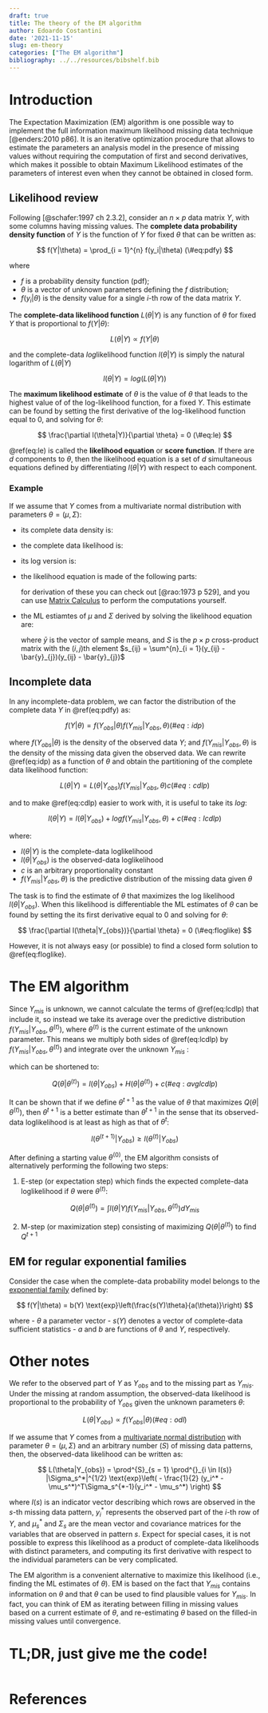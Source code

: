 ```yaml
---
draft: true
title: The theory of the EM algorithm
author: Edoardo Costantini
date: '2021-11-15'
slug: em-theory
categories: ["The EM algorithm"]
bibliography: ../../resources/bibshelf.bib
---
```


# Introduction

The Expectation Maximization (EM) algorithm is one possible way to implement the full information maximum likelihood missing data technique [@enders:2010 p86].
It is an iterative optimization procedure that allows to estimate the parameters an analysis model in the presence of missing values without requiring the computation of first and second derivatives, which makes it possible to obtain Maximum Likelihood estimates of the parameters of interest even when they cannot be obtained in closed form.

## Likelihood review

Following [@schafer:1997 ch 2.3.2], consider an $n \times p$ data matrix $Y$, with some columns having missing values.
The **complete data probability density function** of $Y$ is the function of $Y$ for fixed $\theta$ that can be written as:

$$
f(Y|\theta) = \prod_{i = 1}^{n} f(y_i|\theta) (\#eq:pdfy)
$$

where

- $f$ is a probability density function (pdf);
- $\theta$ is a vector of unknown parameters defining the $f$ distribution;
- $f(y_i|\theta)$ is the density value for a single $i$-th row of the data matrix $Y$.

The **complete-data likelihood function** $L(\theta|Y)$ is any function of $\theta$ for fixed $Y$ that is proportional to $f(Y|\theta)$:

$$
L(\theta|Y) \propto f(Y|\theta)
$$

and the complete-data *log*likelihood function $l(\theta|Y)$ is simply the natural logarithm of $L(\theta|Y)$

$$
l(\theta|Y) = log(L(\theta|Y))
$$

The **maximum likelihood estimate** of $\theta$ is the value of $\theta$ that leads to the highest value of of the log-likelihood function, for a fixed $Y$.
This estimate can be found by setting the first derivative of the log-likelihood function equal to 0, and solving for $\theta$:

$$
\frac{\partial l(\theta|Y)}{\partial \theta} = 0 (\#eq:le)
$$

\@ref(eq:le) is called the **likelihood equation** or **score function**.
If there are $d$ components to $\theta$, then the likelihood equation is a set of $d$ simultaneous equations defined by differentiating $l(\theta|Y)$ with respect to each component.

### Example

If we assume that $Y$ comes from a multivariate normal distribution with parameters $\theta = (\mu, \Sigma)$:

- its complete data density is:

  \begin{aligned}
  f(Y|\mu, \Sigma) &= \prod^{n}_{i = 1} |(2 \pi)^{p} \Sigma|^{-\frac{1}{2}} \text{exp}\left(-\frac{1}{2}(y_i - \mu)^T \Sigma^{-1} (y_i - \mu) \right) \\
  &= (2 \pi)^{-np/2} |\Sigma|^{-\frac{n}{2}} \text{exp}\left(-\frac{1}{2} \sum^{n}_{i=1}(y_i - \mu)^T \Sigma^{-1} (y_i - \mu) \right)
  \end{aligned}

- the complete data likelihood is:

  \begin{aligned}
  L(\mu, \Sigma | Y) &\propto |\Sigma|^{-\frac{n}{2}} \text{exp}\left(-\frac{1}{2} \sum^{n}_{i=1}(y_i - \mu)^T \Sigma^{-1} (y_i - \mu) \right)
  \end{aligned}

- its log version is:

  \begin{aligned}
  l(\mu, \Sigma | Y) &= log \left( |\Sigma|^{-\frac{n}{2}} \text{exp}\left(-\frac{1}{2} \sum^{n}_{i=1}(y_i - \mu)^T \Sigma^{-1} (y_i - \mu) \right) \right) \\
  &= -\frac{n}{2}log(\Sigma) - \frac{1}{2} \sum^{n}_{i=1}(y_i - \mu)^T \Sigma^{-1} (y_i - \mu)
  \end{aligned}

- the likelihood equation is made of the following parts:

  \begin{aligned}
  \frac{\partial l(\theta|Y)}{\partial \mu} = 0 \\
  \frac{\partial l(\theta|Y)}{\partial \sigma_{ij}} = 0
  \end{aligned}

  for derivation of these you can check out [@rao:1973 p 529], and you can use [Matrix Calculus](http://www.matrixcalculus.org) to perform the computations yourself.

- the ML estiamtes of $\mu$ and $\Sigma$ derived by solving the likelihood equation are:

  \begin{aligned}
  \hat{\mu} &= \bar{y} \\
  \hat{\Sigma} &= \frac{S}{n}
  \end{aligned}

  where $\bar{y}$ is the vector of sample means, and $S$ is the $p \times p$ cross-product matrix with the $(i, j)$th element $s_{ij} = \sum^{n}_{i = 1}(y_{ij} - \bar{y}_{j})(y_{ij} - \bar{y}_{j})$



## Incomplete data

In any incomplete-data problem, we can factor the distribution of the complete data $Y$ in \@ref(eq:pdfy) as:

$$
f(Y|\theta) = f(Y_{obs}|\theta) f(Y_{mis}|Y_{obs}, \theta) (\#eq:idp)
$$

where $f(Y_{obs}|\theta)$ is the density of the observed data $Y$; and $f(Y_{mis}|Y_{obs}, \theta)$ is the density of the missing data given the observed data.
We can rewrite \@ref(eq:idp) as a function of $\theta$ and obtain the partitioning of the complete data likelihood function:

$$
L(\theta|Y) = L(\theta|Y_{obs}) f(Y_{mis}|Y_{obs}, \theta) c (\#eq:cdlp)
$$

and to make \@ref(eq:cdlp) easier to work with, it is useful to take its $log$:

$$
l(\theta|Y) = l(\theta|Y_{obs}) + log f(Y_{mis}|Y_{obs}, \theta) + c (\#eq:lcdlp)
$$

where:

- $l(\theta|Y)$ is the complete-data loglikelihood
- $l(\theta|Y_{obs})$ is the observed-data loglikelihood
- $c$ is an arbitrary proportionality constant
- $f(Y_{mis}|Y_{obs}, \theta)$ is the predictive distribution of the missing data given $\theta$

The task is to find the estimate of $\theta$ that maximizes the log likelihood $l(\theta|Y_{obs})$.
When this likelihood is differentiable the ML estimates of $\theta$ can be found by setting the its first derivative equal to 0 and solving for $\theta$:

$$
\frac{\partial l(\theta|Y_{obs})}{\partial \theta} = 0 (\#eq:floglike)
$$

However, it is not always easy (or possible) to find a closed form solution to \@ref(eq:floglike).


# The EM algorithm

Since $Y_{mis}$ is unknown, we cannot calculate the terms of \@ref(eq:lcdlp) that include it, so instead we take its average over the predictive distribution $f(Y_{mis}|Y_{obs}, \theta^{(t)})$, where $\theta^{(t)}$ is the current estimate of the unknown parameter.
This means we multiply both sides of \@ref(eq:lcdlp) by $f(Y_{mis}|Y_{obs}, \theta^{(t)})$ and integrate over the unknown $Y_{mis}$ :

\begin{aligned}
\int & l(\theta|Y) f\left(Y_{mis}|Y_{obs}, \theta^{(t)}\right) dY_{mis} = l(\theta|Y_{obs}) + \\
 & \int log f(Y_{mis}|Y_{obs}, \theta) f(Y_{mis}|Y_{obs}, \theta^{(t)}) dY_{mis} + c
\end{aligned}

which can be shortened to:

$$
Q\left(\theta|\theta^{(t)}\right) = l(\theta|Y_{obs}) + H(\theta|\theta^{(t)}) + c (\#eq:avglcdlp)
$$

It can be shown that if we define $\theta^{t+1}$ as the value of $\theta$ that maximizes $Q(\theta|\theta^{(t)})$, then $\theta^{t+1}$ is a better estimate than $\theta^{t+1}$ in the sense that its observed-data loglikelihood is at least as high as that of $\theta^{t}$:

$$
l \left( \theta^{(t+1)}|Y_{obs} \right) \geq l \left( \theta^{(t)}|Y_{obs} \right)
$$

After defining a starting value $\theta^{(0)}$, the EM algorithm consists of alternatively performing the following two steps:

1. E-step (or expectation step) which finds the expected complete-data loglikelihood if $\theta$ were $\theta^{(t)}$:

$$
Q\left(\theta|\theta^{(t)}\right) = \int l(\theta|Y) f\left(Y_{mis}|Y_{obs}, \theta^{(t)}\right) dY_{mis}
$$

2. M-step (or maximization step) consisting of maximizing $Q\left(\theta|\theta^{(t)}\right)$ to find $Q^{t+1}$

## EM for regular exponential families

Consider the case when the complete-data probability model belongs to the [exponential family](https://en.wikipedia.org/wiki/Exponential_family) defined by:

$$
f(Y|\theta) = b(Y) \text{exp}\left(\frac{s(Y)\theta}{a(\theta)}\right)
$$

where
- $\theta$ a parameter vector
- $s(Y)$ denotes a vector of complete-data sufficient statistics
- $a$ and $b$ are functions of $\theta$ and $Y$, respectively.

# Other notes

We refer to the observed part of $Y$ as $Y_{obs}$ and to the missing part as $Y_{mis}$.
Under the missing at random assumption, the observed-data likelihood is proportional to the probability of $Y_{obs}$ given the unknown parameters $\theta$:

$$
L(\theta|Y_{obs}) \propto f(Y_{obs}|\theta) (\#eq:odl)
$$

If we assume that $Y$ comes from a [multivariate normal distribution](https://en.wikipedia.org/wiki/Multivariate_normal_distribution) with parameter $\theta = (\mu, \Sigma)$ and an arbitrary number ($S$) of missing data patterns, then, the observed-data likelihood can be written as:

$$
L(\theta|Y_{obs}) = \prod^{S}_{s = 1} \prod^{}_{i \in I(s)} |\Sigma_s^*|^{1/2} \text{exp}\left( - \frac{1}{2} (y_i^* - \mu_s^*)^T\Sigma_s^{*-1}(y_i^* - \mu_s^*) \right)
$$

where $I(s)$ is an indicator vector describing which rows are observed in the $s$-th missing data pattern, $y_i^*$ represents the observed part of the $i$-th row of $Y$, and $\mu_s^*$ and $\Sigma_s$ are the mean vector and covariance matrices for the variables that are observed in pattern $s$.
Expect for special cases, it is not possible to express this likelihood as a product of complete-data likelihoods with distinct parameters, and computing its first derivative with respect to the individual parameters can be very complicated.

The EM algorithm is a convenient alternative to maximize this likelihood (i.e., finding the ML estimates of $\theta$).
EM is based on the fact that $Y_{mis}$ contains information on $\theta$ and that $\theta$ can be used to find plausible values for $Y_{mis}$.
In fact, you can think of EM as iterating between filling in missing values based on a current estimate of $\theta$, and re-estimating $\theta$ based on the filled-in missing values until convergence.


# TL;DR, just give me the code!
```r
```

# References